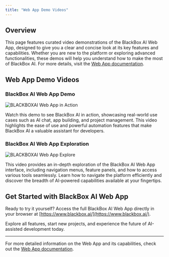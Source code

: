 ```yaml
---
title: "Web App Demo Videos"
---
```


## Overview

This page features curated video demonstrations of the BlackBox AI Web App, designed to give you a clear and concise look at its key features and capabilities. Whether you are new to the platform or exploring advanced functionalities, these demos will help you understand how to make the most of BlackBox AI. For more details, visit the [Web App documentation](/features/web-app).

## Web App Demo Videos

### BlackBox AI Web App Demo


![BLACKBOXAI Web App in Action](/images/BlackBox_demo.gif)

Watch this demo to see BlackBox AI in action, showcasing real-world use cases such as AI chat, app building, and project management. This video highlights the ease of use and powerful automation features that make BlackBox AI a valuable assistant for developers.

### BlackBox AI Web App Exploration

![BLACKBOXAI Web App Explore](/images/BlackBox_Explore.gif)

This video provides an in-depth exploration of the BlackBox AI Web App interface, including navigation menus, feature panels, and how to access various tools seamlessly. Learn how to navigate the platform efficiently and discover the breadth of AI-powered capabilities available at your fingertips.

## Get Started with BlackBox AI Web App

Ready to try it yourself? Access the full BlackBox AI Web App directly in your browser at [https://www.blackbox.ai/](https://www.blackbox.ai/).

Explore all features, start new projects, and experience the future of AI-assisted development today.

---

For more detailed information on the Web App and its capabilities, check out the [Web App documentation](/features/web-app).
